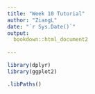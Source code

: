 ```yaml
--- 
title: "Week 10 Tutorial"
author: "ZiangL"
date: "`r Sys.Date()`"
output:
  bookdown::html_document2
  
---
```


```r
library(dplyr)
library(ggplot2)
```

```r
.libPaths()
```


